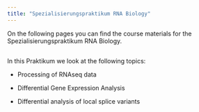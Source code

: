 ```yaml
---
title: "Spezialisierungspraktikum RNA Biology"
---
```


On the following pages you can find the course materials for the Spezialisierungspraktikum RNA Biology.

## {.bigger}

In this Praktikum we look at the following topics: 

-   Processing of RNAseq data

-   Differential Gene Expression Analysis

-   Differential analysis of local splice variants
